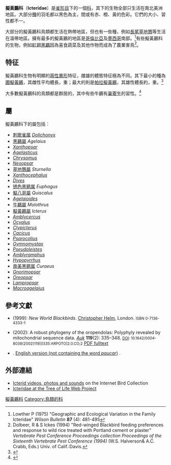 {{automatic taxobox
| image              = Bullock's Oriole.jpg
| image_caption      = 成年雄性[[布氏拟黄鹂|布氏拟黄鹂]]
| taxon= Icteridae
|authority = [[Nicholas_Aylward_Vigors|Vigors]], 1825
| subdivision_ranks  = [[屬_(生物)|屬]]
| subdivision        =24，見內文
}}

'''擬黃鸝科'''（'''Icteridae'''）是[[雀形目|雀形目]]下的一個[[科|科]]，其下的生物全部只生活在南北美洲地區。大部分[[種|種]]的羽毛都以黑色為主，間或有赤、橙、黃的色彩。它們的大小、習性都不一。

大部分的擬黃鸝科鳥類都生活在熱帶地區，但也有一些種，例如[[長尾草地鷚|長尾草地鷚]]等生活在溫帶地區。擁有最多的擬黃鸝的地區是[[哥倫比亞|哥倫比亞]]及[[墨西哥|墨西哥]]南部。<ref>Lowther P (1975) "Geographic and Ecological Variation in the Family Icteridae" ''Wilson Bulletin'' '''87''' (4): 481-495</ref>有些擬黃鸝科的生物，例如[[紅翅黑鸝|紅翅黑鸝]]因為喜食蔬菜及其他作物而成為了農業害鳥<ref>Dolbeer, R & S Ickes (1994) "Red-winged Blackbird feeding preferences and response to wild rice treated with Portland cement or plaster" ''Vertebrate Pest Conference Proceedings collection
Proceedings of the Sixteenth Vertebrate Pest Conference (1994)'' (W.S. Halverson& A.C. Crabb, Eds.)  Univ. of Calif.:Davis.</ref>。

==特征==
擬黃鸝科生物有明顯的[[兩性異形|兩性異形]]特征，雌雄的體態特征極為不同。其下最小的種為[[圃擬黃鸝|圃擬黃鸝]]，其雌性平均體長{{convert|15|cm}}，重{{convert|18|g|oz}}；最大的則是[[帕拉擬黃鸝|帕拉擬黃鸝]]，其雄性體長約{{convert|52|cm}}，重{{convert|550|g|oz}}。<ref>{{Citation | last = Prum | first = Richard O. | coauthors = Snow, David W. | year = 2003 | title = Firefly Encyclopedia of Birds | chapter = Cotingas | editor =  [[Christopher_Perrins|Christopher Perrins]] (Ed.) | pages = 432–433 | publisher = Firefly Books | isbn = 1-55297-777-3}}</ref>

大多數擬黃鸝科的鳥類都是群居的，其中有些牛鸝有[[巢寄生|巢寄生]]的習性。<ref name=EoB>{{Citation |editor=Forshaw, Joseph|author= Parkes, Kenneth C.|year=1991|title=Encyclopaedia of Animals: Birds|publisher= Merehurst Press|location=London|pages= 214–215|isbn= 1-85391-186-0}}</ref>

== 屬==
擬黃鸝科下的屬包括：
* [[刺歌雀|刺歌雀属]] ''[[Dolichonyx|Dolichonyx]]'' 
* [[黑鸝屬|黑鸝屬]] ''Agelaius''
* ''[[Xanthopsar|Xanthopsar]]'' 
* ''[[Agelasticus|Agelasticus]]''  
* ''[[Chrysomus|Chrysomus]]''  
* ''[[Nesopsar|Nesopsar]]'' 
* [[草地鷚屬|草地鷚屬]] ''Sturnella'' 
* ''[[Xanthocephalus|Xanthocephalus]]'' 
* ''[[Dives|Dives]]'' 
* [[锈色黑鹂属|锈色黑鹂属]] ''Euphagus'' 
* [[擬八哥屬|擬八哥屬]] ''Quiscalus'' 
* ''[[Agelaioides|Agelaioides]]'' 
* [[牛鸝屬|牛鸝屬]] ''Molothrus'' 
* [[擬黃鸝屬|擬黃鸝屬]] ''Icterus'' 
* ''[[Amblycercus|Amblycercus]]''
* ''[[Ocyalus|Ocyalus]]'' 
* ''[[Clypicterus|Clypicterus]]'' 
* ''[[Cacicus|Cacicus]]'' 
* ''[[Psarocolius|Psarocolius]]'' 
* ''[[Gymnomystax|Gymnomystax]]'' 
* ''[[Pseudoleistes|Pseudoleistes]]'' 
* ''[[Amblyramphus|Amblyramphus]]'' 
* ''[[Hypopyrrhus|Hypopyrrhus]]'' 
* [[南美黑鹂属|南美黑鹂属]] ''Curaeus''
* ''[[Gnorimopsar|Gnorimopsar]]'' 
* ''[[Oreopsar|Oreopsar]]'' 
* ''[[Lampropsar|Lampropsar]]'' 
* ''[[Macroagelaius|Macroagelaius]]''

==參考文獻==
{{Wikisource1911Enc|Icterus}}
{{reflist}}
* {{aut|Jaramillo, Alvaro & Burke, Peter}} (1999): ''New World Blackbirds''. [[Helm_Identification_Guides|Christopher Helm]], London. <small>ISBN 0-7136-4333-1</small>
* {{aut|Price, J. Jordan & Lanyon, Scott M.}} (2002): A robust phylogeny of the oropendolas: Polyphyly revealed by mitochondrial sequence data. ''[[Auk_(journal)|Auk]]'' '''119'''(2): 335–348. <small>[[Digital_Object_Identifier|DOI]]: 10.1642/0004-8038(2002)119[0335:ARPOTO]2.0.CO;2</small> [http://www.smcm.edu/users/jjprice/PDFs/Price%20&%20Lanyon%202002a.pdf PDF fulltext]{{dead link|date=2017年12月 |bot=InternetArchiveBot |fix-attempted=yes }}
*{{Citation
| title = Bosque de Protección Alto Mayo - Perfil de Parque - Biodiversidad
| year = 2004
| publisher = ParksWatch
| url = http://www.parkswatch.org/parkprofile.php?l=spa&country=per&park=ampf&page=bio
| accessdate = 2007-09-28
| archive-date = 2005-03-29
| archive-url = https://web.archive.org/web/20050329032343/http://www.parkswatch.org/parkprofile.php?l=spa&country=per&park=ampf&page=bio
| dead-url = no
}}.  [http://www.parkswatch.org/parkprofile.php?l=eng&country=per&park=ampf&page=bio&p=per English version (not containing the word ''paucar'')] {{Wayback|url=http://www.parkswatch.org/parkprofile.php?l=eng&country=per&park=ampf&page=bio&p=per |date=20150924064408 }}.

==外部連結==
*[https://web.archive.org/web/20100612234221/http://ibc.lynxeds.com/family/troupials-allies-icteridae Icterid videos, photos and sounds] on the Internet Bird Collection
*[http://tolweb.org/Icteridae/67292 Icteridae at the Tree of Life Web Project] {{Wayback|url=http://tolweb.org/Icteridae/67292 |date=20140812185519 }}

{{Authority control}}
{{Taxonbar|from=Q748159}}

[[Category:擬黃鸝科|]]
[[Category:鳥類的科|Category:鳥類的科]]